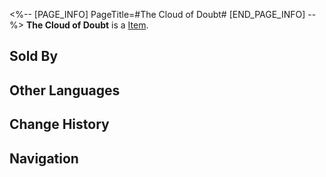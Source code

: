 <%-- [PAGE_INFO]
PageTitle=#The Cloud of Doubt#
[END_PAGE_INFO] --%>
{{Item Infobox
|title       = The Cloud of Doubt
|id          = 402028
|image       = Item The Cloud of Doubt.png
|type        = 
|invCategory = Consumables
|rarity      = 3
|effect      = Upon use, all allies take 15% less DMG for the next battle.
|description = You sit up, a cloud of sadness forming in your mind. The words you have promised to others begin to falter. Are you really not a loser? Can you really achieve anything? Have you really chosen the right path? A fire ignites from the depths of your heart, and for one moment, you're tempted to burn everything from the past to the ground...
|source1     = [[Omni-Synthesizer]]
|source2     = Dreamscape Sales Store
}}
{{Description|1=''"And that spark had already been ignited long ago."''}}
'''The Cloud of Doubt''' is a [[Item]].

==Sold By==
{{Shop Availability}}

==Other Languages==
{{Other Languages
|en   = The Cloud of Doubt
|zhs  = 疑虑的阴云
|zht  = 疑慮的烏雲
|ja   = 疑念の暗雲
|ko   = 의심의 먹구름
|es   = Niebla de la duda
|fr   = Nuages du doute
|ru   = Туман сомнений
|th   = เมฆครึ้มแห่งความสงสัย
|vi   = Mây Đen Nghi Ngờ
|de   = Nebel des Verdachts
|id   = The Cloud of Doubt
|pt   = A Nuvem da Dúvida
}}

==Change History==
{{Change History|2.0}}

==Navigation==
{{Consumable Navbox}}